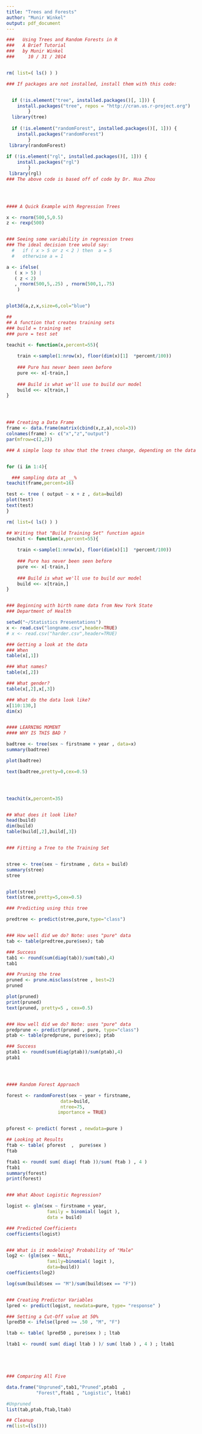 ```yaml
---
title: "Trees and Forests"
author: "Munir Winkel"
output: pdf_document
---
```



```r
###   Using Trees and Random Forests in R
###   A Brief Tutorial
###   by Munir Winkel
###     10 / 31 / 2014


rm( list=( ls() ) )

### If packages are not installed, install them with this code:


  if (!is.element("tree", installed.packages()[, 1])) {
    install.packages("tree", repos = "http://cran.us.r-project.org")
        }
  library(tree)
 
  if (!is.element("randomForest", installed.packages()[, 1])) {
    install.packages("randomForest")
        }
 library(randomForest)
         
if (!is.element("rgl", installed.packages()[, 1])) {
    install.packages("rgl")
        }
 library(rgl)
### The above code is based off of code by Dr. Hua Zhou
 



#### A Quick Example with Regression Trees

x <- rnorm(500,5,0.5)
z <- rexp(500)


### Seeing some variability in regression trees
### The ideal decision tree would say:
  #   if ( x > 5 or z < 2 ) then  a = 5
  #   otherwise a = 1

a <- ifelse(
   ( x > 5) | 
   ( z < 2) 
   , rnorm(500,5,.25) , rnorm(500,1,.75)  
    )


plot3d(a,z,x,size=6,col="blue")

## 
## A function that creates training sets
### build = training set
### pure = test set

teachit <- function(x,percent=55){
      
    train <-sample(1:nrow(x), floor(dim(x)[1]  *percent/100))
    
    ### Pure has never been seen before
    pure <<- x[-train,]
    
    ### Build is what we'll use to build our model
    build <<- x[train,]
}




### Creating a Data Frame 
frame <- data.frame(matrix(cbind(x,z,a),ncol=3))
colnames(frame) <- c("x","z","output")
par(mfrow=c(2,2))

### A simple loop to show that the trees change, depending on the data


for (i in 1:4){

  ### sampling data at __% 
teachit(frame,percent=16)

test <- tree ( output ~ x + z , data=build)
plot(test)
text(test)
}

```


```r
rm( list=( ls() ) )

## Writing that "Build Training Set" function again
teachit <- function(x,percent=55){
      
    train <-sample(1:nrow(x), floor(dim(x)[1]  *percent/100))
    
    ### Pure has never been seen before
    pure <<- x[-train,]
    
    ### Build is what we'll use to build our model
    build <<- x[train,]
}


### Beginning with birth name data from New York State 
### Department of Health

setwd("~/Statistics Presentations")
x <- read.csv("longname.csv",header=TRUE)
# x <- read.csv("harder.csv",header=TRUE)

### Getting a look at the data
### When
table(x[,1])

### What names?
table(x[,2])

### What gender?
table(x[,2],x[,3])

### What do the data look like?
x[110:130,]
dim(x)


#### LEARNING MOMENT
#### WHY IS THIS BAD ? 

badtree <- tree(sex ~ firstname + year , data=x)
summary(badtree)

plot(badtree)

text(badtree,pretty=0,cex=0.5)




teachit(x,percent=35)


## What does it look like? 
head(build)
dim(build)
table(build[,2],build[,3])


### Fitting a Tree to the Training Set


stree <- tree(sex ~ firstname , data = build)
summary(stree)
stree


plot(stree)
text(stree,pretty=5,cex=0.5)

### Predicting using this tree

predtree <- predict(stree,pure,type="class")


### How well did we do? Note: uses "pure" data
tab <- table(predtree,pure$sex); tab

### Success 
tab1 <- round(sum(diag(tab))/sum(tab),4)
tab1

### Pruning the tree
pruned <- prune.misclass(stree , best=2)
pruned

plot(pruned)
print(pruned)
text(pruned, pretty=5 , cex=0.5)


### How well did we do? Note: uses "pure" data
predprune <- predict(pruned , pure, type="class")
ptab <- table(predprune, pure$sex); ptab

### Success 
ptab1 <- round(sum(diag(ptab))/sum(ptab),4)
ptab1




#### Random Forest Approach

forest <- randomForest(sex ~ year + firstname, 
                    data=build, 
                    ntree=75,
                   importance = TRUE)


pforest <- predict( forest , newdata=pure )

## Looking at Results
ftab <- table( pforest  ,  pure$sex )
ftab

ftab1 <- round( sum( diag( ftab ))/sum( ftab ) , 4 )
ftab1
summary(forest)
print(forest)


### What About Logistic Regression? 

logist <- glm(sex ~ firstname + year, 
               family = binomial( logit ), 
               data = build)

### Predicted Coefficients
coefficients(logist)


### What is it modeleing? Probability of "Male"
log2 <- (glm(sex ~ NULL, 
               family=binomial( logit ), 
               data=build))
coefficients(log2)

log(sum(build$sex == "M")/sum(build$sex == "F"))


### Creating Predictor Variables
lpred <- predict(logist, newdata=pure, type= "response" )

### Setting a Cut-Off value at 50%
lpred50 <- ifelse(lpred >= .50 , "M", "F")

ltab <- table( lpred50 , pure$sex ) ; ltab

ltab1 <- round( sum( diag( ltab ) )/ sum( ltab ) , 4 ) ; ltab1





### Comparing All Five

data.frame("Unpruned",tab1,"Pruned",ptab1  ,
           "Forest",ftab1 , "Logistic", ltab1)

#Unpruned
list(tab,ptab,ftab,ltab)

## Cleanup
rm(list=(ls()))
```

